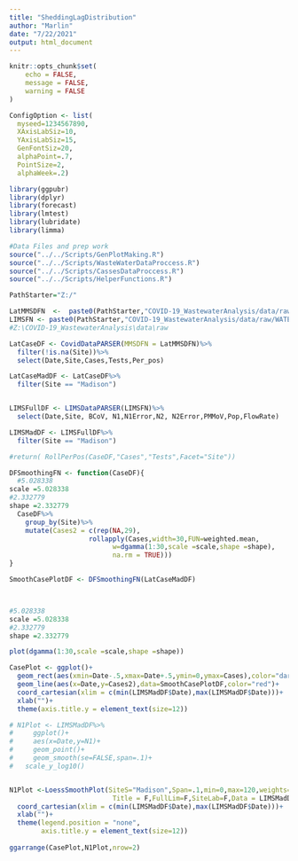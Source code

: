 ```yaml
---
title: "SheddingLagDistribution"
author: "Marlin"
date: "7/22/2021"
output: html_document
---
```


```r
knitr::opts_chunk$set(
	echo = FALSE,
	message = FALSE,
	warning = FALSE
)

ConfigOption <- list(
  myseed=1234567890,
  XAxisLabSiz=10,
  YAxisLabSiz=15,
  GenFontSiz=20,
  alphaPoint=.7,
  PointSize=2,
  alphaWeek=.2)
```

```r
library(ggpubr)
library(dplyr)
library(forecast)
library(lmtest)
library(lubridate)
library(limma)

#Data Files and prep work
source("../../Scripts/GenPlotMaking.R")
source("../../Scripts/WasteWaterDataProccess.R")
source("../../Scripts/CassesDataProccess.R")
source("../../Scripts/HelperFunctions.R")
```


```r
PathStarter="Z:/"

LatMMSDFN  <-  paste0(PathStarter,"COVID-19_WastewaterAnalysis/data/raw/MMSD_Cases.csv")
LIMSFN <- paste0(PathStarter,"COVID-19_WastewaterAnalysis/data/raw/WATERMICRO_WW_COVID-2021-06-30 17 40.xlsx")
#Z:\COVID-19_WastewaterAnalysis\data\raw

LatCaseDF <- CovidDataPARSER(MMSDFN = LatMMSDFN)%>%
  filter(!is.na(Site))%>%
  select(Date,Site,Cases,Tests,Per_pos)

LatCaseMadDF <- LatCaseDF%>%
  filter(Site == "Madison")


LIMSFullDF <- LIMSDataPARSER(LIMSFN)%>%
  select(Date,Site, BCoV, N1,N1Error,N2, N2Error,PMMoV,Pop,FlowRate)

LIMSMadDF <- LIMSFullDF%>%
  filter(Site == "Madison")
```
```r
#return( RollPerPos(CaseDF,"Cases","Tests",Facet="Site"))

DFSmoothingFN <- function(CaseDF){
  #5.028338
scale =5.028338
#2.332779
shape =2.332779
  CaseDF%>%
    group_by(Site)%>%
    mutate(Cases2 = c(rep(NA,29),
                    rollapply(Cases,width=30,FUN=weighted.mean,
                          w=dgamma(1:30,scale =scale,shape =shape),
                          na.rm = TRUE)))
}

SmoothCasePlotDF <- DFSmoothingFN(LatCaseMadDF)



#5.028338
scale =5.028338
#2.332779
shape =2.332779

plot(dgamma(1:30,scale =scale,shape =shape))

```


```r
CasePlot <- ggplot()+
  geom_rect(aes(xmin=Date-.5,xmax=Date+.5,ymin=0,ymax=Cases),color="dark gray",fill="gray", data=LatCaseMadDF)+
  geom_line(aes(x=Date,y=Cases2),data=SmoothCasePlotDF,color="red")+
  coord_cartesian(xlim = c(min(LIMSMadDF$Date),max(LIMSMadDF$Date)))+
  xlab("")+
  theme(axis.title.y = element_text(size=12))

# N1Plot <- LIMSMadDF%>%
#     ggplot()+
#     aes(x=Date,y=N1)+
#     geom_point()+
#     geom_smooth(se=FALSE,span=.1)+
#   scale_y_log10()


N1Plot <-LoessSmoothPlot(SiteS="Madison",Span=.1,min=0,max=120,weights=c("Constant","Constant"),
                          Title = F,FullLim=F,SiteLab=F,Data = LIMSMadDF) +
  coord_cartesian(xlim = c(min(LIMSMadDF$Date),max(LIMSMadDF$Date)))+
  xlab("")+
  theme(legend.position = "none",
        axis.title.y = element_text(size=12))
  
ggarrange(CasePlot,N1Plot,nrow=2)
```

